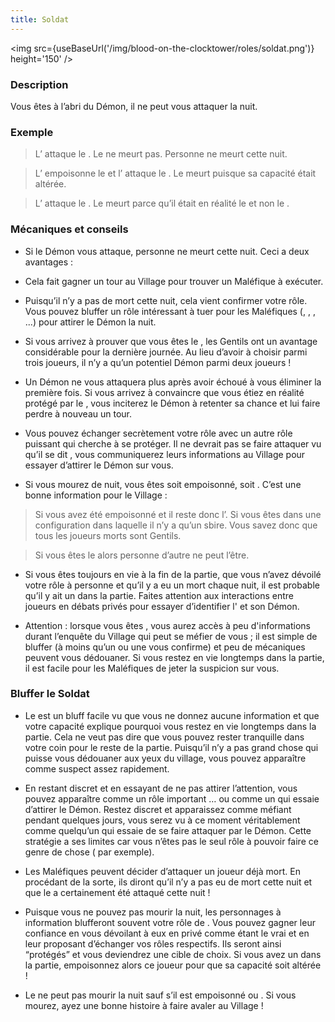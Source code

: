 ```yaml
---
title: Soldat
---
```



<img src={useBaseUrl('/img/blood-on-the-clocktower/roles/soldat.png')} height='150' />

<Role SOLDAT header />

### Description

Vous êtes à l’abri du Démon, il ne peut vous attaquer la nuit.
 
### Exemple
> L’<Role IMP /> attaque le <Role SOLDAT />. Le <Role SOLDAT /> ne meurt pas. Personne ne meurt cette nuit.

> L’<Role EMPOISONNEUR /> empoisonne le <Role SOLDAT /> et l’<Role IMP /> attaque le <Role SOLDAT />. Le <Role SOLDAT /> meurt puisque sa capacité était altérée.

> L’<Role IMP /> attaque le <Role SOLDAT />. Le <Role SOLDAT /> meurt parce qu’il était en réalité le <Role SOULARD /> et non le <Role SOLDAT />.


### Mécaniques et conseils
- Si le Démon vous attaque, personne ne meurt cette nuit. Ceci a deux avantages :

- Cela fait gagner un tour au Village pour trouver un Maléfique à exécuter.

- Puisqu’il n’y a pas de mort cette nuit, cela vient confirmer votre rôle. Vous pouvez bluffer un rôle intéressant à tuer pour les Maléfiques (<Role VOYANTE />, <Role CROQUE_MORT />, <Role EMPATHIQUE />, <Role MERCENAIRE />...) pour attirer le Démon la nuit.

- Si vous arrivez à prouver que vous êtes le <Role SOLDAT />, les Gentils ont un avantage considérable pour la dernière journée. Au lieu d’avoir à choisir parmi trois joueurs, il n’y a qu’un potentiel Démon parmi deux joueurs !

- Un Démon ne vous attaquera plus après avoir échoué à vous éliminer la première fois. Si vous arrivez à convaincre que vous étiez en réalité protégé par le <Role MOINE />, vous inciterez le Démon à retenter sa chance et lui faire perdre à nouveau un tour.

- Vous pouvez échanger secrètement votre rôle avec un autre rôle puissant qui cherche à se protéger. Il ne devrait pas se faire attaquer vu qu’il se dit <Role SOLDAT />, vous communiquerez leurs informations au Village pour essayer d’attirer le Démon sur vous.

- Si vous mourez de nuit, vous êtes soit empoisonné, soit <Role SOULARD />. C’est une bonne information pour le Village :

> Si vous avez été empoisonné et il reste donc l’<Role EMPOISONNEUR />. Si vous êtes dans une configuration dans laquelle il n’y a qu’un sbire. Vous savez donc que tous les joueurs morts sont Gentils.

> Si vous êtes le <Role SOULARD /> alors personne d’autre ne peut l’être.

- Si vous êtes toujours en vie à la fin de la partie, que vous n’avez dévoilé votre rôle à personne et qu’il y a eu un mort chaque nuit, il est probable qu’il y ait un <Role ESPION /> dans la partie. Faites attention aux interactions entre joueurs en débats privés pour essayer d’identifier l'<Role ESPION /> et son Démon.

- Attention : lorsque vous êtes <Role SOLDAT />, vous aurez accès à peu d'informations durant l’enquête du Village qui peut se méfier de vous ; il est simple de bluffer <Role SOLDAT /> (à moins qu’un <Role GARDIEN /> ou une <Role LAVANDIERE /> vous confirme) et peu de mécaniques peuvent vous dédouaner. Si vous restez en vie longtemps dans la partie, il est facile pour les Maléfiques de jeter la suspicion sur vous. 


### Bluffer le Soldat

- Le <Role SOLDAT /> est un bluff facile vu que vous ne donnez aucune information et que votre capacité explique pourquoi vous restez en vie longtemps dans la partie. Cela ne veut pas dire que vous pouvez rester tranquille dans votre coin pour le reste de la partie. Puisqu’il n’y a pas grand chose qui puisse vous dédouaner aux yeux du village, vous pouvez apparaître comme suspect assez rapidement. 

- En restant discret et en essayant de ne pas attirer l’attention, vous pouvez apparaître comme un rôle important … ou comme un <Role SOLDAT /> qui essaie d’attirer le Démon. Restez discret et apparaissez comme méfiant pendant quelques jours, vous serez vu à ce moment véritablement comme quelqu’un qui essaie de se faire attaquer par le Démon. Cette stratégie a ses limites car vous n’êtes pas le seul rôle à pouvoir faire ce genre de chose (<Role GARDIEN /> par exemple).

- Les Maléfiques peuvent décider d’attaquer un joueur déjà mort. En procédant de la sorte, ils diront qu’il n’y a pas eu de mort cette nuit et que le <Role SOLDAT /> a certainement été attaqué cette nuit !

- Puisque vous ne pouvez pas mourir la nuit, les personnages à information blufferont souvent votre rôle de <Role SOLDAT />. Vous pouvez gagner leur confiance en vous dévoilant à eux en privé comme étant le vrai <Role SOLDAT /> et en leur proposant d’échanger vos rôles respectifs. Ils seront ainsi “protégés” et vous deviendrez une cible de choix. Si vous avez un <Role EMPOISONNEUR /> dans la partie, empoisonnez alors ce joueur pour que sa capacité soit altérée !

- Le <Role SOLDAT /> ne peut pas mourir la nuit sauf s’il est empoisonné ou <Role SOULARD />. Si vous mourez, ayez une bonne histoire à faire avaler au Village !
